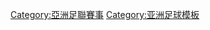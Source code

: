 {{Navbox
|name  = 亚足联冠军联赛最佳射手
|title = [[亚足联冠军联赛|<span style="color:#DB000D;">亚足联冠军联赛最佳射手]]
|state = {{{state|autocollapse}}}
|listclass = hlist
|titlestyle = background:gold;
|list1  =
* 2002-03：[[郝海东]](9球)
* 2004：{{link-en|金度勳|Kim Do-hoon}}(9球)
* 2005：[[穆罕默德·卡隆|卡隆]](6球)
* 2006：[[马格诺·阿尔维斯|阿尔维斯]](9球)
* 2007：{{link-en|若奥·苏亚雷斯·达·莫塔·内托|João Soares da Mota Neto|莫塔}}(7球)
* 2008：{{link-en|南塔瓦|Nantawat Tansopa}}(9球)
* 2009：[[李安度·蒙迪拿·達施華|-{zh-hans:莱昂德罗;zh-hk:李安度}-]](10球)
* 2010：[[何塞·莫塔]](9球)
* 2011：[[李同国]](9球)
* 2012：[[里卡多·奥利维拉|奥利维拉]](12球)
* 2013：[[穆里奇|-{zh-hans:穆里奇;zh-hk:梅利基}-]](13球)
* 2014：[[阿萨莫阿·吉安|-{zh-hans:吉安;zh-hk:基恩;}-]](12球)
* 2015：[[里卡多·高拉特|-{zh-hans:高拉特;zh-hk:古拿迪;zh-tw:高拉特;}-]](8球)
* 2016：[[卡洛斯·阿德里亚诺·索萨·克鲁斯|阿德里亚诺]](13球)
* 2017：[[奥马尔·赫里宾|赫里宾]](10球)
* [[2018年亞足聯冠軍聯賽|2018]]：{{le|Baghdad Bounedjah||Bounedjah}}
* [[2019年亞足聯冠軍聯賽|2019]]：[[巴费蒂姆比·戈米|-{zh-hans:戈米;zh-hk:高美斯;zh-tw:戈米;}-]]
}}<noinclude>
{{DEFAULTSORT:AFC Champions League top scorers}}
[[Category:亞洲足聯賽事]]
[[Category:亚洲足球模板]]
</noinclude>